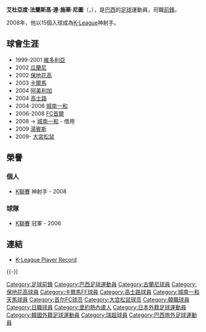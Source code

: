 {{Football player infobox
| playername          = 杜度
| fullname            = Eduardo Francisco de Silva Neto
| nickname            = 
| dateofbirth         = {{birth date and age|1980|2|2}}
| cityofbirth         = [[里約熱內盧|里約熱內盧]]
| countryofbirth      = [[巴西|巴西]]
| height              = {{height|m=1.78}}
| currentclub         = [[大宮松鼠|大宮松鼠]]
| clubnumber          = 18
| position            = [[前鋒_(足球)|前鋒]]
| youthyears          = 
| youthclubs          = 
| years               = 1999-01<br>2002<br>2002<br>2003<br>2004<br>2004<br>2004-06<br>2006-07<br>2008<br>2009<br>2009-
| clubs               = [[维多利亚体育俱乐部|維多利亞]]<br>[[瓜拉尼足球俱乐部|瓜拉尼]]<br>[[保地花高|保地花高]]<br>[[卡爾馬FF|卡爾馬FF]]<br>[[美洲足球俱樂部|阿美利加]]<br>[[高士路|高士路]]<br>[[城南一和|城南一和]]<br>[[FC首爾|FC首爾]]<br>→ [[城南一和|城南一和]] (借用)<br>[[通布斯足球俱樂部|湯賓斯]]<br>[[大宮松鼠|大宮松鼠]]
| caps(goals)         = {{0}}9 {{0}}(3)<br><br>{{0}}9 {{0}}(0)<br><br><br>17 {{0}}(8)<br>48 (14)<br>27 {{0}}(6)<br>27 (16)
| nationalyears       = 
| nationalteam        = 
| nationalcaps(goals) = 
| pcupdate            =  
| ntupdate            = 
}}

'''艾杜亞度·法蘭斯高·達·施華·尼圖'''（'''{{lang-pl|Eduardo Francisco de Silva Neto}}'''，{{bd|1980年|2月2日|catIdx=Eduardo Francisco de Silva Neto}}），是[[巴西|巴西]]的[[足球|足球]]運動員，司職[[前鋒_(足球)|前鋒]]。

2008年，他以15個入球成為[[K-League|K-League]]神射手。

== 球會生涯 ==
*1999-2001 {{flagicon|Brazil}} [[维多利亚体育俱乐部|維多利亞]]
*2002 {{flagicon|Brazil}} [[瓜拉尼足球俱乐部|瓜蘭尼]]
*2002 {{flagicon|Brazil}} [[保地花高|保地花高]]
*2003 {{flagicon|Sweden}} [[卡爾馬|卡爾馬]]
*2004 {{flagicon|Brazil}} [[美洲足球俱樂部|阿美利加]]
*2004 {{flagicon|Brazil}} [[高士路|高士路]]
*2004-2006 {{flagicon|South Korea}} [[城南一和|城南一和]]
*2006-2008 {{flagicon|South Korea}} [[FC首爾|FC首爾]]
*2008 → {{flagicon|South Korea}} [[城南一和|城南一和]] - 借用
*2009 {{flagicon|Brazil}} [[通布斯足球俱樂部|湯賓斯]]
*2009- {{flagicon|Japan}} [[大宮松鼠|大宮松鼠]]

==榮譽==
===個人===
* [[K聯賽|K聯賽]] 神射手 - 2008

===球隊===
* [[K聯賽|K聯賽]] 冠軍 - 2006

==連結==
* [http://new.kleaguei.com/team/K08/player.aspx?pid=2004150 K-League Player Record]{{dead link|date=2018年4月 |bot=InternetArchiveBot |fix-attempted=yes }} {{ko icon}}
{{-}}
{{start box}}
{{s-ach|aw}}
{{succession box|title=[[K-League_Top_Scorer|K-League Top Scorer]]|before={{flagicon|BRA}} [[Everaldo_de_Jesus_Pereira|Cabore]]|after=|years=[[K-League_2008|2008]]}}
{{end box}}
{{Omiya Ardija Squad}}

{{DEFAULTSORT:Neto, Eduardo Francisco de Silva}}
[[Category:足球前鋒|Category:足球前鋒]]
[[Category:巴西足球運動員|Category:巴西足球運動員]]
[[Category:古蘭尼球員|Category:古蘭尼球員]]
[[Category:保地花高球員|Category:保地花高球員]]
[[Category:卡爾馬FF球員|Category:卡爾馬FF球員]]
[[Category:高士路球員|Category:高士路球員]]
[[Category:城南一和天馬球員|Category:城南一和天馬球員]]
[[Category:首尔FC球员|Category:首尔FC球员]]
[[Category:大宫松鼠球员|Category:大宫松鼠球员]]
[[Category:韓職球員|Category:韓職球員]]
[[Category:日職球員|Category:日職球員]]
[[Category:里約熱內盧人|Category:里約熱內盧人]]
[[Category:日本外籍足球運動員|Category:日本外籍足球運動員]]
[[Category:韓國外籍足球運動員|Category:韓國外籍足球運動員]]
[[Category:瑞超球員|Category:瑞超球員]]
[[Category:巴西旅外足球運動員|Category:巴西旅外足球運動員]]